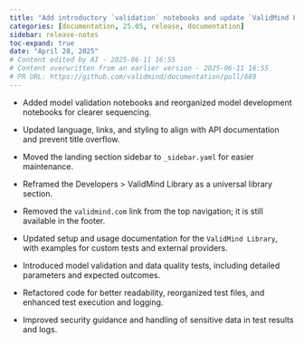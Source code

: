 ```yaml
---
title: "Add introductory `validation` notebooks and update `ValidMind Library` documentation for setup and usage (#689)"
categories: [documentation, 25.05, release, documentation]
sidebar: release-notes
toc-expand: true
date: "April 28, 2025"
# Content edited by AI - 2025-06-11 16:55
# Content overwritten from an earlier version - 2025-06-11 16:55
# PR URL: https://github.com/validmind/documentation/pull/689
---
```


- Added model validation notebooks and reorganized model development notebooks for clearer sequencing.

- Updated language, links, and styling to align with API documentation and prevent title overflow.

- Moved the landing section sidebar to `_sidebar.yaml` for easier maintenance.

- Reframed the Developers > ValidMind Library as a universal library section.

- Removed the `validmind.com` link from the top navigation; it is still available in the footer.

- Updated setup and usage documentation for the `ValidMind Library`, with examples for custom tests and external providers.

- Introduced model validation and data quality tests, including detailed parameters and expected outcomes.

- Refactored code for better readability, reorganized test files, and enhanced test execution and logging.

- Improved security guidance and handling of sensitive data in test results and logs.

<!--- VALIDATION SUMMARY
Content Type: title
Validation Status: CHECK
Attempts: 7
Last Validation: 2025-06-11 16:54:30
Reedit Available: Yes
--->

